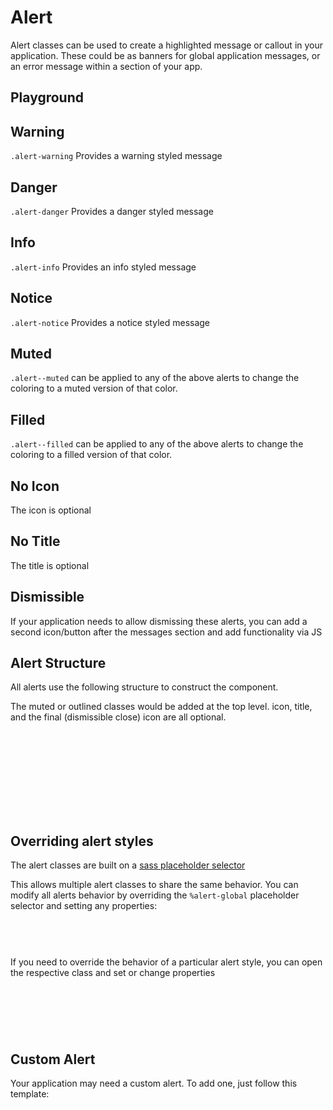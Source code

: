 
<Meta of={AlertStories} />

# Alert

Alert classes can be used to create a highlighted message or callout in your application.
These could be as banners for global application messages, or an error message within a section of your app.

## Playground

<Canvas of={AlertStories.Warning} />
<Controls of={AlertStories.Warning} />

## Warning

`.alert-warning` Provides a warning styled message

<Canvas of={AlertStories.Warning} />

## Danger

`.alert-danger` Provides a danger styled message

<Canvas of={AlertStories.Danger} />

## Info

`.alert-info` Provides an info styled message

<Canvas of={AlertStories.Info} />

## Notice

`.alert-notice` Provides a notice styled message

<Canvas of={AlertStories.Notice} />

## Muted

`.alert--muted` can be applied to any of the above alerts to change the coloring to a muted version of that color.

<Canvas of={AlertStories.Muted} />

## Filled

`.alert--filled` can be applied to any of the above alerts to change the coloring to a filled version of that color.

<Canvas of={AlertStories.Filled} />

## No Icon

The icon is optional

<Canvas of={AlertStories.NoIcon} />

## No Title

The title is optional

<Canvas of={AlertStories.NoTitle} />

## Dismissible

If your application needs to allow dismissing these alerts, you can add a second icon/button after the messages section and add functionality via JS

<Canvas of={AlertStories.Dismissible} />

## Alert Structure

All alerts use the following structure to construct the component.

The muted or outlined classes would be added at the top level.
icon, title, and the final (dismissible close) icon are all optional.

```html
<div class='alert-danger'>
  <span class='alert__icon material-symbols-outlined'>error</div>
  <div class='alert__messages'>
    <div class='alert__title'>Error</div>
    <div class='alert__description'>Your message</div>
    <div class='alert__description'>Another message if you need</div>
  </div>
  <span class='alert__icon material-symbols-outlined'>close</div>
</div>
```

## Overriding alert styles

The alert classes are built on a [sass placeholder selector](https://sass-lang.com/documentation/style-rules/placeholder-selectors)

This allows multiple alert classes to share the same behavior. You can modify all alerts behavior by overriding the `%alert-global` placeholder selector and setting any properties:

```css
%alert-global {
  border-radius: var(--op-radius-large);
}
```

If you need to override the behavior of a particular alert style, you can open the respective class and set or change properties

```css
// This will only affect the warning alert, but not danger, info, or notice.
.alert-warning {
  background-color: red;
  color: white;
}
```

## Custom Alert

Your application may need a custom alert. To add one, just follow this template:

```css
.alert-{name} {
  @extend %alert-global;

  background-color:
  box-shadow:
  color:

  .alert__title {
    color:
  }

  &.alert--muted {
    background-color:
    box-shadow:
    color:

    .alert__title {
      color:
    }
  }

  &.alert--filled {
    background-color:
    box-shadow:
    color:

    .alert__title {
      color:
    }
  }
}
```

```css
.alert-purple {
  @extend %alert-global;

  background-color: verylightpurple;
  box-shadow: var(--op-border-all) purple;
  color: purple;

  .alert__title {
    color: darkpurple;
  }

  &.alert--muted {
    background-color: lightpurple;
    box-shadow: none;
    color: white;

    .alert__title {
      color: purple;
    }
  }

  &.alert--filled {
    background-color: purple;
    box-shadow: none;
    color: white;

    .alert__title {
      color: darkpurple;
    }
  }
}
```
